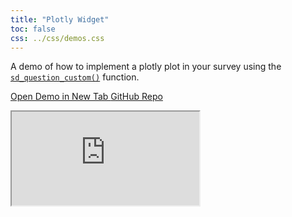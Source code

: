 ```yaml
---
title: "Plotly Widget"
toc: false
css: ../css/demos.css
---
```


::: {.callout-note}
A demo of how to implement a plotly plot in your survey using the [`sd_question_custom()`](../manuals/custom-questions.html) function.
:::

<div class="button-container">
  <a href="https://surveydown2.shinyapps.io/plotly/" class="demo-button" target="_blank">
    <i class="fas fa-external-link-alt"></i> Open Demo in New Tab
  </a>
  <a href="https://github.com/surveydown-dev/demos" class="demo-button" target="_blank">
    <i class="fab fa-github"></i> GitHub Repo
  </a>
</div>

<div class="demo-iframe-container">
<iframe src="https://surveydown2.shinyapps.io/plotly/" class="demo-iframe"></iframe>
</div>